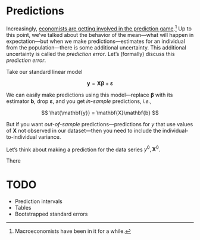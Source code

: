 <!-- TODO -->

# Predictions

Increasingly, [economists are getting involved in the prediction game]((https://www.aeaweb.org/articles?id=10.1257/aer.p20151023)).^[Macroeconomists have been in it for a while.] Up to this point, we've talked about the behavior of the mean—what will happen in expectation—but when we make predictions—estimates for an individual from the population—there is some additional uncertainty. This additional uncertainty is called the _prediction error_. Let's (formally) discuss this _prediction error_.

Take our standard linear model

$$ \mathbf{y} = \mathbf{X}\boldsymbol{\beta} + \boldsymbol{\varepsilon} $$

We can easily make predictions using this model—replace $\boldsymbol{\boldsymbol{\beta}}$ with its estimator $\mathbf{b}$, drop $\boldsymbol{\varepsilon}$, and you get _in-sample_ predictions, _i.e._,

$$ \hat{\mathbf{y}} = \mathbf{X}\mathbf{b} $$

But if you want _out-of-sample_ predictions—predictions for $y$ that use values of $\mathbf{X}$ not observed in our dataset—then you need to include the individual-to-individual variance.

Let's think about making a prediction for the data series $y^0,\,\mathbf{X}^0$.

There

# TODO

- Prediction intervals
- Tables
- Bootstrapped standard errors
